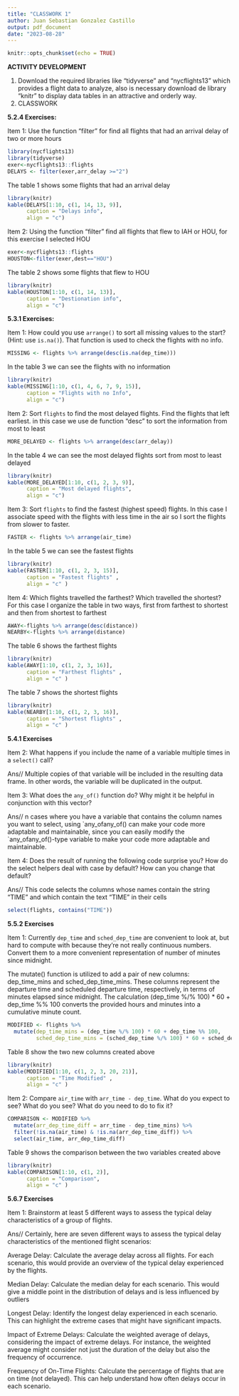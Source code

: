 ---
title: "CLASSWORK 1"
author: Juan Sebastian Gonzalez Castillo
output: pdf_document
date: "2023-08-28"
---

```{r setup, include=FALSE}
knitr::opts_chunk$set(echo = TRUE)
```

**ACTIVITY DEVELOPMENT**

1.  Download the required libraries like "tidyverse" and "nycflights13" which provides a flight data to analyze, also is necessary download de library "knitr" to display data tables in an attractive and orderly way.
2.  CLASSWORK

**5.2.4 Exercises:**

Item 1: Use the function "filter" for find all flights that had an arrival delay of two or more hours

```{r}
library(nycflights13)
library(tidyverse)
exer<-nycflights13::flights
DELAYS <- filter(exer,arr_delay >="2")
```

The table 1 shows some flights that had an arrival delay

```{r}
library(knitr)
kable(DELAYS[1:10, c(1, 14, 13, 9)],
      caption = "Delays info",
      align = "c")
```

Item 2: Using the function "filter" find all flights that flew to IAH or HOU, for this exercise I selected HOU

```{r}
exer<-nycflights13::flights
HOUSTON<-filter(exer,dest=="HOU")
```

The table 2 shows some flights that flew to HOU

```{r}
library(knitr)
kable(HOUSTON[1:10, c(1, 14, 13)],
      caption = "Destionation info",
      align = "c")
```

**5.3.1 Exercises:**

Item 1: How could you use `arrange()` to sort all missing values to the start? (Hint: use `is.na()`). That function is used to check the flights with no info.

```{r}
MISSING <- flights %>% arrange(desc(is.na(dep_time)))
```

In the table 3 we can see the flights with no information

```{r}
library(knitr)
kable(MISSING[1:10, c(1, 4, 6, 7, 9, 15)],
      caption = "Flights with no Info",
      align = "c")
```

Item 2: Sort `flights` to find the most delayed flights. Find the flights that left earliest. in this case we use de function "desc" to sort the information from most to least

```{r}
MORE_DELAYED <- flights %>% arrange(desc(arr_delay))
```

In the table 4 we can see the most delayed flights sort from most to least delayed

```{r}
library(knitr)
kable(MORE_DELAYED[1:10, c(1, 2, 3, 9)],
      caption = "Most delayed flights",
      align = "c")
```

Item 3: Sort `flights` to find the fastest (highest speed) flights. In this case I associate speed with the flights with less time in the air so I sort the flights from slower to faster.

```{r}
FASTER <- flights %>% arrange(air_time)
```

In the table 5 we can see the fastest flights

```{r}
library(knitr)
kable(FASTER[1:10, c(1, 2, 3, 15)],
      caption = "Fastest flights" ,
      align = "c" )
```

Item 4: Which flights travelled the farthest? Which travelled the shortest? For this case I organize the table in two ways, first from farthest to shortest and then from shortest to farthest

```{r}
AWAY<-flights %>% arrange(desc(distance))
NEARBY<-flights %>% arrange(distance)
```

The table 6 shows the farthest flights

```{r}
library(knitr)
kable(AWAY[1:10, c(1, 2, 3, 16)],
      caption = "Farthest flights" ,
      align = "c" )
```

The table 7 shows the shortest flights

```{r}
library(knitr)
kable(NEARBY[1:10, c(1, 2, 3, 16)],
      caption = "Shortest flights" ,
      align = "c" )
```

**5.4.1 Exercises**

Item 2: What happens if you include the name of a variable multiple times in a `select()` call?

Ans// Multiple copies of that variable will be included in the resulting data frame. In other words, the variable will be duplicated in the output.

Item 3: What does the `any_of()` function do? Why might it be helpful in conjunction with this vector?

Ans// n cases where you have a variable that contains the column names you want to select, using \`any_ofany_of() can make your code more adaptable and maintainable, since you can easily modify the \`any_ofany_of()-type variable to make your code more adaptable and maintainable.

Item 4: Does the result of running the following code surprise you? How do the select helpers deal with case by default? How can you change that default?

Ans// This code selects the columns whose names contain the string "TIME" and which contain the text "TIME" in their cells

```{r}
select(flights, contains("TIME"))

```

**5.5.2 Exercises**

Item 1: Currently `dep_time` and `sched_dep_time` are convenient to look at, but hard to compute with because they're not really continuous numbers. Convert them to a more convenient representation of number of minutes since midnight.

The mutate() function is utilized to add a pair of new columns: dep_time_mins and sched_dep_time_mins. These columns represent the departure time and scheduled departure time, respectively, in terms of minutes elapsed since midnight. The calculation (dep_time %/% 100) \* 60 + dep_time %% 100 converts the provided hours and minutes into a cumulative minute count.

```{r}
MODIFIED <- flights %>%
  mutate(dep_time_mins = (dep_time %/% 100) * 60 + dep_time %% 100,
         sched_dep_time_mins = (sched_dep_time %/% 100) * 60 + sched_dep_time %% 100)
```

Table 8 show the two new columns created above

```{r}
library(knitr)
kable(MODIFIED[1:10, c(1, 2, 3, 20, 21)],
      caption = "Time Modified" ,
      align = "c" )
```

Item 2: Compare `air_time` with `arr_time - dep_time`. What do you expect to see? What do you see? What do you need to do to fix it?

```{r}
COMPARISON <- MODIFIED %>%
  mutate(arr_dep_time_diff = arr_time - dep_time_mins) %>%
  filter(!is.na(air_time) & !is.na(arr_dep_time_diff)) %>%
  select(air_time, arr_dep_time_diff)
```

Table 9 shows the comparison between the two variables created above

```{r}
library(knitr)
kable(COMPARISON[1:10, c(1, 2)],
      caption = "Comparison",
      align = "c" )
```

**5.6.7 Exercises**

Item 1: Brainstorm at least 5 different ways to assess the typical delay characteristics of a group of flights.

Ans// Certainly, here are seven different ways to assess the typical delay characteristics of the mentioned flight scenarios:

Average Delay: Calculate the average delay across all flights. For each scenario, this would provide an overview of the typical delay experienced by the flights.

Median Delay: Calculate the median delay for each scenario. This would give a middle point in the distribution of delays and is less influenced by outliers

Longest Delay: Identify the longest delay experienced in each scenario. This can highlight the extreme cases that might have significant impacts.

Impact of Extreme Delays: Calculate the weighted average of delays, considering the impact of extreme delays. For instance, the weighted average might consider not just the duration of the delay but also the frequency of occurrence.

Frequency of On-Time Flights: Calculate the percentage of flights that are on time (not delayed). This can help understand how often delays occur in each scenario.
